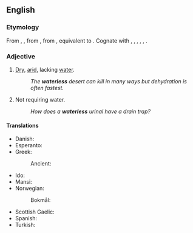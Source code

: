 ==English==

===Etymology===
From {{inh|en|enm|waterles}}, {{m|enm|waterlees}}, from {{inh|en|ang|wæterlēas|t=waterless}}, from {{inh|en|gem-pro|*watōrlausaz}}, equivalent to {{af|en|water|-less}}. Cognate with {{cog|stq|woaterloos|t=waterless}}, {{cog|fy|wetterleas|t=waterless}}, {{cog|nl|waterloos|t=waterless}}, {{cog|de|wasserlos|t=waterless}}, {{cog|sv|vattenlös|t=watterless}}, {{cog|is|vatnslaus|t=waterless}}.

===Adjective===
{{en-adj|-}}

# [[dry|Dry]], [[arid]], lacking [[water]].
#: ''The '''waterless''' desert can kill in many ways but dehydration is often fastest.''
# Not requiring water.
#: ''How does a '''waterless''' urinal have a drain trap?''

====Translations====
{{trans-top|lacking water}}
* Danish: {{t|da|vandløs}}
* Esperanto: {{t|eo|senakva}}
* Greek:
*: Ancient: {{t|grc|ἄνυδρος}}
* Ido: {{t+|io|senaqua}}
* Mansi: {{t|mns|витта̄л|tr=vittāl}}
* Norwegian:
*: Bokmål: {{t|nb|vannløs}}
{{trans-mid}}
* Scottish Gaelic: {{t|gd|gun}} {{t+|gd|uisge}} {{gloss|without water}}
* Spanish: {{t+|es|sin}} {{t+|es|agua}} {{gloss|without water}}
* Turkish: {{t+|tr|susuz}}
{{trans-bottom}}